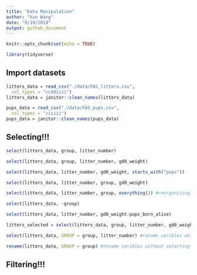```yaml
---
title: "Data Manipulation"
author: "Xun Wang"
date: "9/19/2019"
output: github_document
---
```


```r
knitr::opts_chunk$set(echo = TRUE)

library(tidyverse)
```

## Import datasets

```r
litters_data = read_csv("./data/FAS_litters.csv",
  col_types = "ccddiiii")
litters_data = janitor::clean_names(litters_data)

pups_data = read_csv("./data/FAS_pups.csv",
  col_types = "ciiiii")
pups_data = janitor::clean_names(pups_data)
```

## Selecting!!!

```r
select(litters_data, group, litter_number)

select(litters_data, group, litter_number, gd0_weight)

select(litters_data, litter_number, gd0_weight, starts_with("pups"))

select(litters_data, litter_number, group, gd0_weight)

select(litters_data, litter_number, group, everything()) #reorganizing columns

select(litters_data, -group)

select(litters_data, litter_number, gd0_weight:pups_born_alive)

litters_selected = select(litters_data, group, litter_number, gd0_weight, pups_born_alive) # a new data frame is created

select(litters_data, GROUP = group, litter_number) #rename varibles while selecting

rename(litters_data, GROUP = group) #rename varibles without selecting
```

## Filtering!!!

